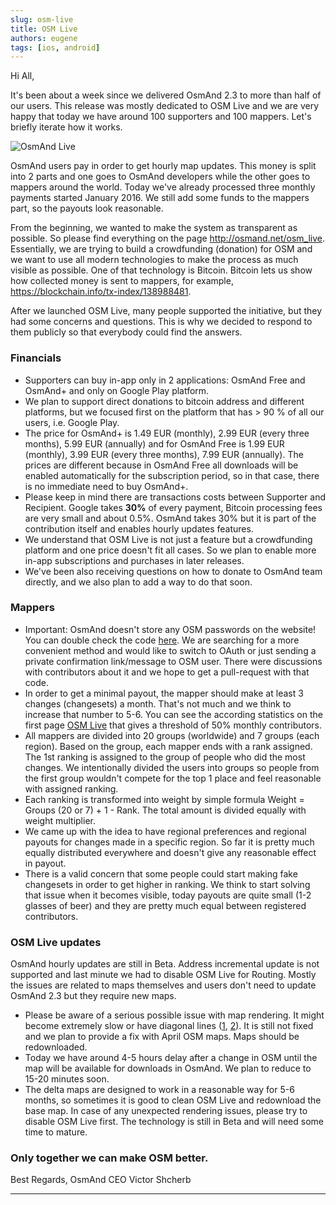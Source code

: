 ```yaml
---
slug: osm-live
title: OSM Live
authors: eugene
tags: [ios, android]
---
```


Hi All,

It&#39;s been about a week since we delivered OsmAnd 2.3 to more than half of our users. This release was mostly dedicated to OSM Live and we are very happy that today we have around 100 supporters and 100 mappers. Let's briefly iterate how it works.

![OsmAnd Live](./osm_live_1.png)

<!--truncate-->


OsmAnd users pay in order to get hourly map updates. This money is split into 2 parts and one goes to OsmAnd developers while the other goes to mappers around the world. Today we've already processed three monthly payments started January 2016. We still add some funds to the mappers part, so the payouts look reasonable.

From the beginning, we wanted to make the system as transparent as possible. So please find everything on the page <a data-gatag="osm_live" href="https://osmand.net/osm_live">http://osmand.net/osm_live</a>. Essentially, we are trying to build a crowdfunding (donation) for OSM and we want to use all modern technologies to make the process as much visible as possible. One of that technology is Bitcoin. Bitcoin lets us show how collected money is sent to mappers, for example, <a href="https://blockchain.info/tx-index/138988481">https://blockchain.info/tx-index/138988481</a>.

After we launched OSM Live, many people supported the initiative, but they had some concerns and questions. This is why we decided to respond to them publicly so that everybody could find the answers.

### Financials

- Supporters can buy in-app only in 2 applications: OsmAnd Free and OsmAnd+ and only on Google Play platform.
- We plan to support direct donations to bitcoin address and different platforms, but we focused first on the platform that has > 90 % of all our users, i.e. Google Play.
- The price for OsmAnd+ is 1.49 EUR (monthly), 2.99 EUR (every three months), 5.99 EUR (annually) and for OsmAnd Free is 1.99 EUR (monthly), 3.99 EUR (every three months), 7.99 EUR (annually). The prices are different because in OsmAnd Free all downloads will be enabled automatically for the subscription period, so in that case, there is no immediate need to buy OsmAnd+.
- Please keep in mind there are transactions costs between Supporter and Recipient. Google takes **30%** of every payment, Bitcoin processing fees are very small and about 0.5%. OsmAnd takes 30% but it is part of the contribution itself and enables hourly updates features.
- We understand that OSM Live is not just a feature but a crowdfunding platform and one price doesn't fit all cases. So we plan to enable more in-app subscriptions and purchases in later releases.
- We've been also receiving questions on how to donate to OsmAnd team directly, and we also plan to add a way to do that soon.

### Mappers


- Important: OsmAnd doesn't store any OSM passwords on the website! You can double check the code <a href="https://github.com/osmandapp/osmandapp.github.io/blob/master/website/osm_live.php">here</a>. We are searching for a more convenient method and would like to switch to OAuth or just sending a private confirmation link/message to OSM user. There were discussions with contributors about it and we hope to get a pull-request with that code.
- In order to get a minimal payout, the mapper should make at least 3 changes (changesets) a month. That's not much and we think to increase that number to 5-6. You can see the according statistics on the first page <a data-gatag="osm_live" href="http://osmand.net/osm_live">OSM Live</a> that gives a threshold of 50% monthly contributors.
- All mappers are divided into 20 groups (worldwide) and 7 groups (each region). Based on the group, each mapper ends with a rank assigned. The 1st ranking is assigned to the group of people who did the most changes. We intentionally divided the users into groups so people from the first group wouldn't compete for the top 1 place and feel reasonable with assigned ranking.
- Each ranking is transformed into weight by simple formula Weight = Groups (20 or 7) + 1 - Rank. The total amount is divided equally with weight multiplier.
- We came up with the idea to have regional preferences and regional payouts for changes made in a specific region. So far it is pretty much equally distributed everywhere and doesn't give any reasonable effect in payout.
- There is a valid concern that some people could start making fake changesets in order to get higher in ranking. We think to start solving that issue when it becomes visible, today payouts are quite small (1-2 glasses of beer) and they are pretty much equal between registered contributors.


### OSM Live updates

OsmAnd hourly updates are still in Beta. Address incremental update is not supported and last minute we had to disable OSM Live for Routing. Mostly the issues are related to maps themselves and users don't need to update OsmAnd 2.3 but they require new maps.


- Please be aware of a serious possible issue with map rendering. It might become extremely slow or have diagonal lines (<a href="https://github.com/osmandapp/Osmand/issues/2398">1</a>, <a href="https://github.com/osmandapp/Osmand/issues/1843">2</a>). It is still not fixed and we plan to provide a fix with April OSM maps. Maps should be redownloaded.
- Today we have around 4-5 hours delay after a change in OSM until the map will be available for downloads in OsmAnd. We plan to reduce to 15-20 minutes soon.
- The delta maps are designed to work in a reasonable way for 5-6 months, so sometimes it is good to clean OSM Live and redownload the base map. In case of any unexpected rendering issues, please try to disable OSM Live first. The technology is still in Beta and will need some time to mature.

### Only together we can make OSM better.

Best Regards,
OsmAnd CEO
Victor Shcherb
_________________________________________________

<LinksTelegram/>
<AppleStore/>
<AndroidStore/>